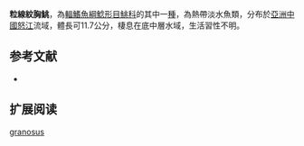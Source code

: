 {{Speciesbox
| name = 粒線紋胸鮡
| status = NE
| status_system = IUCN3.1
| image = 
| image_width = 250px
| genus = Glyptothorax
| species = granosus
| authority = [[Jiang,_Ng,_Yang_&_Chen|Jiang, Ng, Yang & Chen]], 2012
| synonyms = 
}}
'''粒線紋胸鮡'''，為[[輻鰭魚綱|輻鰭魚綱]][[鯰形目|鯰形目]][[鮡科|鮡科]]的其中一[[種|種]]，為熱帶淡水魚類，分布於[[亞洲|亞洲]][[中國|中國]][[怒江|怒江]]流域，體長可11.7公分，棲息在底中層水域，生活習性不明。

==参考文献==
*{{FishBase_species|genus=Glyptothorax|species=granosus|year=2015|month=3}}

== 扩展阅读 ==
{{refbegin}}
{{wikispecies-inline|Glyptothorax granosus|粒線紋胸鮡}}
{{refend}}
{{Taxonbar|from=Q5619744}}

[[Category:纹胸鮡属|granosus]]